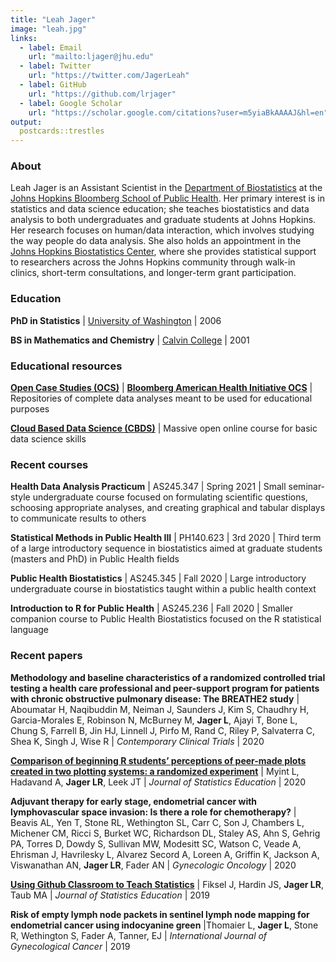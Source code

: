 ```yaml
---
title: "Leah Jager"
image: "leah.jpg"
links:
  - label: Email
    url: "mailto:ljager@jhu.edu"
  - label: Twitter
    url: "https://twitter.com/JagerLeah"
  - label: GitHub
    url: "https://github.com/lrjager"
  - label: Google Scholar
    url: "https://scholar.google.com/citations?user=m5yiaBkAAAAJ&hl=en"
output:
  postcards::trestles
---
```

 
### About

Leah Jager is an Assistant Scientist in the [Department of Biostatistics](https://www.jhsph.edu/departments/biostatistics/) at the [Johns Hopkins Bloomberg School of Public Health](https://www.jhsph.edu/).  Her primary interest is in statistics and data science education; she teaches biostatistics and data analysis to both undergraduates and graduate students at Johns Hopkins.  Her research focuses on human/data interaction, which involves studying the way people do data analysis.  She also holds an appointment in the [Johns Hopkins Biostatistics Center](https://www.jhsph.edu/research/centers-and-institutes/johns-hopkins-biostatistics-center/), where she provides statistical support to researchers across the Johns Hopkins community through walk-in clinics, short-term consultations, and longer-term grant participation.  

### Education

**PhD in Statistics** | [University of Washington](http://www.washington.edu/) | 2006

**BS in Mathematics and Chemistry** | [Calvin College](https://calvin.edu/) | 2001

### Educational resources

[**Open Case Studies (OCS)**](https://www.opencasestudies.org/) | [**Bloomberg American Health Initiative OCS**](https://americanhealth.jhu.edu/open-case-studies) | Repositories of complete data analyses meant to be used for educational purposes

[**Cloud Based Data Science (CBDS)**](https://leanpub.com/universities/set/jhu/cloud-based-data-science) | Massive open online course for basic data science skills

### Recent courses

**Health Data Analysis Practicum** | AS245.347 | Spring 2021 | Small seminar-style undergraduate course focused on formulating scientific questions, schoosing appropriate analyses, and creating graphical and tabular displays to communicate results to others

**Statistical Methods in Public Health III** | PH140.623 | 3rd 2020 | Third term of a large introductory sequence in biostatistics aimed at graduate students (masters and PhD) in Public Health fields

**Public Health Biostatistics** | AS245.345 | Fall 2020 | Large introductory undergraduate course in biostatistics taught within a public health context 

**Introduction to R for Public Health** | AS245.236 | Fall 2020 | Smaller companion course to Public Health Biostatistics focused on the R statistical language 

### Recent papers

**Methodology and baseline characteristics of a randomized controlled trial testing a health care professional and peer-support program for patients with chronic obstructive pulmonary disease: The BREATHE2 study** | Aboumatar H, Naqibuddin M, Neiman J, Saunders J, Kim S, Chaudhry H, Garcia-Morales E, Robinson N, McBurney M, **Jager L**, Ajayi T, Bone L, Chung S, Farrell B, Jin HJ, Linnell J, Pirfo M, Rand C, Riley P, Salvaterra C, Shea K, Singh J, Wise R | *Contemporary Clinical Trials* | 2020

[**Comparison of beginning R students’ perceptions of peer-made plots created in two plotting systems: a randomized experiment**](https://www.tandfonline.com/doi/full/10.1080/10691898.2019.1695554) | Myint L, Hadavand A, **Jager LR**, Leek JT | *Journal of Statistics Education* | 2020

**Adjuvant therapy for early stage, endometrial cancer with lymphovascular space invasion: Is there a role for chemotherapy?** | Beavis AL, Yen T, Stone RL, Wethington SL, Carr C, Son J, Chambers L, Michener CM, Ricci S, Burket WC, Richardson DL, Staley AS, Ahn S, Gehrig PA, Torres D, Dowdy S, Sullivan MW, Modesitt SC, Watson C, Veade A, Ehrisman J, Havrilesky L, Alvarez Secord A, Loreen A, Griffin K, Jackson A, Viswanathan AN, **Jager LR**, Fader AN | *Gynecologic Oncology* | 2020

[**Using Github Classroom to Teach Statistics**](https://www.tandfonline.com/doi/full/10.1080/10691898.2019.1617089) | Fiksel J, Hardin JS, **Jager LR**, Taub MA | *Journal of Statistics Education* | 2019

**Risk of empty lymph node packets in sentinel lymph node mapping for endometrial cancer using indocyanine green** |Thomaier L, **Jager L**, Stone R, Wethington S, Fader A, Tanner, EJ | *International Journal of Gynecological Cancer* | 2019


